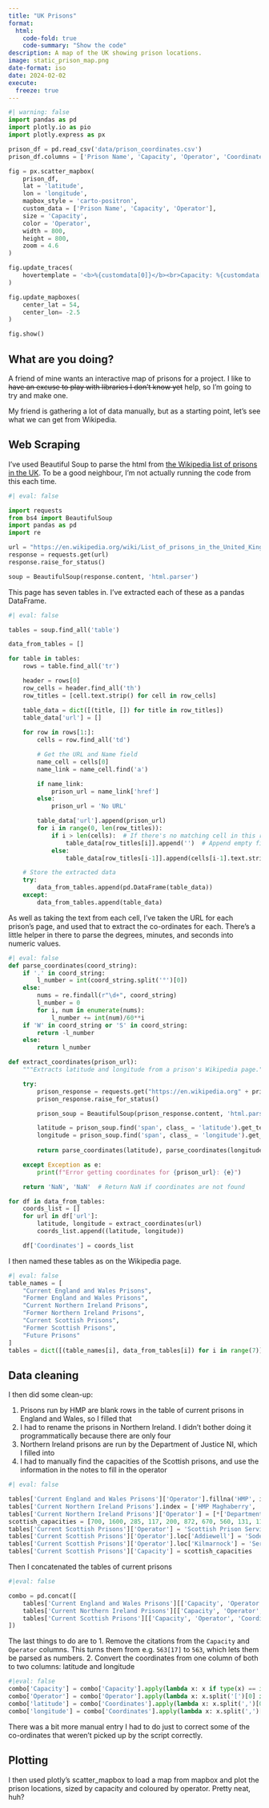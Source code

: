 ```yaml
---
title: "UK Prisons"
format:
  html:
    code-fold: true
    code-summary: "Show the code"
description: A map of the UK showing prison locations.
image: static_prison_map.png
date-format: iso
date: 2024-02-02
execute:
  freeze: true
---
```

```python
#| warning: false
import pandas as pd
import plotly.io as pio
import plotly.express as px

prison_df = pd.read_csv('data/prison_coordinates.csv')
prison_df.columns = ['Prison Name', 'Capacity', 'Operator', 'Coordinates', 'latitude', 'longitude']

fig = px.scatter_mapbox(
    prison_df,
    lat = 'latitude',
    lon = 'longitude',
    mapbox_style = 'carto-positron',
    custom_data = ['Prison Name', 'Capacity', 'Operator'],
    size = 'Capacity',
    color = 'Operator',
    width = 800,
    height = 800,
    zoom = 4.6
)

fig.update_traces(
    hovertemplate = '<b>%{customdata[0]}</b><br>Capacity: %{customdata[1]}<br>Operator: %{customdata[2]}'
)

fig.update_mapboxes(
    center_lat = 54,
    center_lon= -2.5
)

fig.show()
```
## What are you doing?
A friend of mine wants an interactive map of prisons for a project. I like to ~~have an excuse to play with libraries I don't know yet~~ help, so I'm going to try and make one.

My friend is gathering a lot of data manually, but as a starting point, let's see what we can get from Wikipedia.

## Web Scraping
I've used Beautiful Soup to parse the html from [the Wikipedia list of prisons in the UK](https://en.wikipedia.org/wiki/List_of_prisons_in_the_United_Kingdom). To be a good neighbour, I'm not actually running the code from this each time.
```python
#| eval: false

import requests
from bs4 import BeautifulSoup
import pandas as pd
import re

url = "https://en.wikipedia.org/wiki/List_of_prisons_in_the_United_Kingdom"
response = requests.get(url)
response.raise_for_status()

soup = BeautifulSoup(response.content, 'html.parser')
```
This page has seven tables in. I've extracted each of these as a pandas DataFrame.
```python
#| eval: false

tables = soup.find_all('table')

data_from_tables = []

for table in tables:
    rows = table.find_all('tr')

    header = rows[0]
    row_cells = header.find_all('th')
    row_titles = [cell.text.strip() for cell in row_cells]

    table_data = dict([(title, []) for title in row_titles])
    table_data['url'] = []
    
    for row in rows[1:]:
        cells = row.find_all('td')

        # Get the URL and Name field
        name_cell = cells[0]
        name_link = name_cell.find('a')

        if name_link:
            prison_url = name_link['href']
        else:
            prison_url = 'No URL'

        table_data['url'].append(prison_url)
        for i in range(0, len(row_titles)):  
            if i > len(cells):  # If there's no matching cell in this row
                table_data[row_titles[i]].append('')  # Append empty field
            else:
                table_data[row_titles[i-1]].append(cells[i-1].text.strip())

    # Store the extracted data
    try:
        data_from_tables.append(pd.DataFrame(table_data))
    except:
        data_from_tables.append(table_data)
```

 As well as taking the text from each cell, I've taken the URL for each prison's page, and used that to extract the co-ordinates for each. There's a little helper in there to parse the degrees, minutes, and seconds into numeric values.

```python
#| eval: false
def parse_coordinates(coord_string):
    if '.' in coord_string:
        l_number = int(coord_string.split('°')[0])
    else:
        nums = re.findall(r"\d+", coord_string)
        l_number = 0
        for i, num in enumerate(nums):
            l_number += int(num)/60**i
    if 'W' in coord_string or 'S' in coord_string:
        return -l_number
    else:
        return l_number

def extract_coordinates(prison_url):
    """Extracts latitude and longitude from a prison's Wikipedia page."""

    try:
        prison_response = requests.get("https://en.wikipedia.org" + prison_url)
        prison_response.raise_for_status()

        prison_soup = BeautifulSoup(prison_response.content, 'html.parser')

        latitude = prison_soup.find('span', class_ = 'latitude').get_text()
        longitude = prison_soup.find('span', class_ = 'longitude').get_text()
        
        return parse_coordinates(latitude), parse_coordinates(longitude)

    except Exception as e:
        print(f"Error getting coordinates for {prison_url}: {e}") 

    return 'NaN', 'NaN'  # Return NaN if coordinates are not found

for df in data_from_tables:
    coords_list = []
    for url in df['url']:
        latitude, longitude = extract_coordinates(url)
        coords_list.append((latitude, longitude))

    df['Coordinates'] = coords_list
```

I then named these tables as on the Wikipedia page.

```python
#| eval: false
table_names = [
    "Current England and Wales Prisons",
    "Former England and Wales Prisons",
    "Current Northern Ireland Prisons",
    "Former Northern Ireland Prisons",
    "Current Scottish Prisons",
    "Former Scottish Prisons",
    "Future Prisons"
]
tables = dict([(table_names[i], data_from_tables[i]) for i in range(7)])
```
## Data cleaning

I then did some clean-up:

1. Prisons run by HMP are blank rows in the table of current prisons in England and Wales, so I filled that
2. I had to rename the prisons in Northern Ireland. I didn't bother doing it programmatically because there are only four
3. Northern Ireland prisons are run by the Department of Justice NI, which I filled into
4. I had to manually find the capacities of the Scottish prisons, and use the information in the notes to fill in the operator

```python
#| eval: false

tables['Current England and Wales Prisons']['Operator'].fillna('HMP', inplace = True)
tables['Current Northern Ireland Prisons'].index = ['HMP Maghaberry', 'HMP Magilligan', 'HMP Hydebank Wood', 'Woodlands JJC']
tables['Current Northern Ireland Prisons']['Operator'] = [*['Department of Justice NI']*3 , 'Unknown']
scottish_capacities = [700, 1600, 285, 117, 200, 872, 670, 560, 131, 110, 692, 884, 670, 760, 553]
tables['Current Scottish Prisons']['Operator'] = 'Scottish Prison Service'
tables['Current Scottish Prisons']['Operator'].loc['Addiewell'] = 'Sodexo Justice Services'
tables['Current Scottish Prisons']['Operator'].loc['Kilmarnock'] = 'Serco'
tables['Current Scottish Prisons']['Capacity'] = scottish_capacities
```

Then I concatenated the tables of current prisons

```python
#|eval: false

combo = pd.concat([
    tables['Current England and Wales Prisons'][['Capacity', 'Operator', 'Coordinates']],
    tables['Current Northern Ireland Prisons'][['Capacity', 'Operator', 'Coordinates']],
    tables['Current Scottish Prisons'][['Capacity', 'Operator', 'Coordinates']]
])
```
The last things to do are to
1. Remove the citations from the `Capacity` and `Operator` columns. This turns them from e.g. `563[17]` to `563`, which lets them be parsed as numbers.
2. Convert the coordinates from one column of both to two columns: latitude and longitude

```python
#|eval: false
combo['Capacity'] = combo['Capacity'].apply(lambda x: x if type(x) == int else int(x.split("[")[0]))
combo['Operator'] = combo['Operator'].apply(lambda x: x.split('[')[0] if '[' in x else x)
combo['latitude'] = combo['Coordinates'].apply(lambda x: x.split(',')[0][1:])
combo['longitude'] = combo['Coordinates'].apply(lambda x: x.split(',')[1][:-1])
```

There was a bit more manual entry I had to do just to correct some of the co-ordinates that weren't picked up by the script correctly.

## Plotting
I then used plotly's scatter_mapbox to load a map from mapbox and plot the prison locations, sized by capacity and coloured by operator. Pretty neat, huh?
